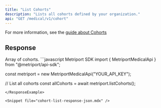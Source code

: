 ```yaml
---
title: "List Cohorts"
description: "Lists all cohorts defined by your organization."
api: "GET /medical/v1/cohort"
---
```


For more information, see the [guide about Cohorts](/medical-api/handling-data/cohorts)

## Response

<ResponseField name="cohorts" type="cohort[]">
  Array of cohorts.
  <Expandable title="Cohort properties">
    <Snippet file="cohort-response.mdx" />
  </Expandable>
</ResponseField>

<ResponseExample>
```javascript Metriport SDK
import { MetriportMedicalApi } from "@metriport/api-sdk";

const metriport = new MetriportMedicalApi("YOUR_API_KEY");

// List all cohorts
const allCohorts = await metriport.listCohorts();
```
</ResponseExample>

<Snippet file="cohort-list-response-json.mdx" />
